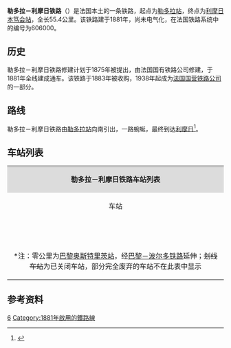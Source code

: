 {{Infobox rail system-route
|collapsed=no
|box_width=
|rail_name=勒多拉－利摩日铁路<br>{{lang|fr|Ligne du Dorat à Limoges-Bénédictins}}
|banner_color=
|sec_banner_color=
|logo_filename={{法国交通标志/铁路|606000}}
|image_width=
|logo_bgcolor=
|logo_note=
|image =TER Limousin Poitou-Charentes.jpg
|imagesize=
|caption=勒多拉－利摩日铁路上的一列区域列车
|system_map=
|mapimage_width=
|map_bgcolor=
|locale={{FRA}}
|service_type=客货共用、地方铁路
|start=[[勒多拉站|勒多拉站]]、[[利摩日本笃会站|利摩日本笃会站]]
|begin_operation=1881年
|end_operation=
|operation_note=
|system_length=55.4km
|length_in_operation=55.4km
|total_length=
|status=使用中
|line_title=线路
|lines=[[单线铁路|单线铁路]]
|stations=
|route_title=线路
|main_route=
|secondary_route=
|branch_route=
|standard=
|main_stations=[[勒多拉站|勒多拉站]]、[[利摩日本笃会站|利摩日本笃会站]]
|ridership=
|fleet_size=
|max_speed= 
|track_gauge=
|distance_between_mainlines=
|min_radius=
|max_grade=
|block_signal=
|electrified=
|depot=
|operator={{法国交通数据|sncf}}
|franchise=
|hq=
|key_person=
|website=
|route_map=
}}
'''勒多拉－利摩日铁路'''（{{lang-fr|Ligne du Dorat à Limoges-Bénédictins}}）是法国本土的一条铁路，起点为[[勒多拉站|勒多拉站]]，终点为[[利摩日本笃会站|利摩日本笃会站]]，全长55.4公里。该铁路建于1881年，尚未电气化，在法国铁路系统中的编号为606000。

==历史==

勒多拉－利摩日铁路修建计划于1875年被提出，由法国国有铁路公司修建，于1881年全线建成通车。该铁路于1883年被{{link-fr|巴黎-奥尔良铁路公司|Compagnie du chemin de fer de Paris à Orléans}}收购，1938年起成为[[法国国营铁路公司|法国国营铁路公司]]的一部分。

==路线==
勒多拉－利摩日铁路由[[勒多拉站|勒多拉站]]向南引出，一路蜿蜒，最终到达[[利摩日|利摩日]]<ref name="geo">{{Cite web|url=https://www.geoportail.gouv.fr/carte|title=Carte|accessdate=2021-03-23|author=Géoportail|language=fr|publisher=Géoportail|archive-url=https://web.archive.org/web/20170129154129/https://www.geoportail.gouv.fr/carte/|archive-date=2017-01-29|dead-url=no}}</ref>。

==车站列表==
{| class="wikitable mw-collapsible " style="margin:1em auto 1em auto; font-size:smaller"
|colspan="5" align="center" style="background:#DCDCDC"|'''勒多拉－利摩日铁路车站列表'''
|-
!align="center" |车站
!align="center" |公里数*
!align="center" |交汇路线
!align="center" |本线停靠车种
!align="center" |可换乘交通
|-
|align="center"|{{Arret|Le Dorat|[[勒多拉站|勒多拉站]]}}
|419.227
|{{法国交通标志/铁路|604000}} [[米尼亚卢-努阿耶－贝尔萨克铁路|米尼亚卢-努阿耶－贝尔萨克铁路]]<small>（[[普瓦捷站|普瓦捷]]方向）</small>↑<br>{{法国交通标志/铁路|604000}} [[米尼亚卢-努阿耶－贝尔萨克铁路|米尼亚卢-努阿耶－贝尔萨克铁路]]<small>（贝尔萨克方向）</small>↘
|align="center"|{{法国交通数据|ter|naq}}
|{{法国交通数据|car|87}}
|-
|align="center"|{{Arret|<s>Peyrat|佩拉站</s>}}
|429.542
|
|
|
|-
|align="center"|{{Arret|Bellac|[[贝拉克站|贝拉克站]]}}
|431.738
|
|align="center"|{{法国交通数据|ter|naq}}
|{{法国交通数据|car|87}}
|-
|align="center"|{{Arret|Vaulry|[[沃尔里站|沃尔里站]]}}
|445.010
|
|align="center"|{{法国交通数据|ter|naq}}
|
|-
|align="center"|{{Arret|Nantiat|[[楠蒂亚站|楠蒂亚站]]}}
|449.587
|
|align="center"|{{法国交通数据|ter|naq}}
|
|-
|align="center"|{{Arret|Peyrilhac - Saint-Jouvent|[[佩里亚克-圣茹旺站|佩里亚克-圣茹旺站]]}}
|455.518
|
|align="center"|{{法国交通数据|ter|naq}}
|
|-
|align="center"|{{Arret|Nieul|[[尼约勒站|尼约勒站]]}}
|459.560
|
|align="center"|{{法国交通数据|ter|naq}}
|{{法国交通数据|car|87}}
|-
|align="center"|{{Arret|<s>Couzeix - Chaptelat|库泽-沙特拉站</s>}}
|467.024
|
|
|
|-
|align="center"|{{Arret|Limoges-Bénédictins|[[利摩日本笃会站|利摩日本笃会站]]}}
|474.631
|{{法国交通标志/铁路|590000}} [[莱索布赖－蒙托邦铁路|莱索布赖－蒙托邦铁路]]<small>（[[莱索布赖站|莱索布赖]]/[[巴黎奥斯特里茨站|巴黎]]方向）</small>↗<br>{{法国交通标志/铁路|610000}} [[利摩日－昂古莱姆铁路|利摩日－昂古莱姆铁路]]<small>（[[昂古莱姆站|昂古莱姆]]方向）</small>↗<br>{{法国交通标志/铁路|611000}} [[利摩日－佩里格铁路|利摩日－佩里格铁路]]<small>（[[佩里格站|佩里格]]方向）</small>↙<br>{{法国交通标志/铁路|590000}} [[莱索布赖－蒙托邦铁路|莱索布赖－蒙托邦铁路]]<small>（[[蒙托邦波旁城站|蒙托邦]]/[[图卢兹马塔比奥站|图卢兹]]方向）</small>↓
|align="center"|{{法国交通数据|ter|naq}}
|{{法国交通数据|car|87}}<br>{{法国交通数据/城市公共交通|利摩日}}<br>→[[利摩日综合交通枢纽|利摩日综合交通枢纽]]
|-
|colspan=5|<nowiki>*</nowiki>注：零公里为[[巴黎奥斯特里茨站|巴黎奥斯特里茨站]]，经[[巴黎－波尔多铁路|巴黎－波尔多铁路]]延伸；<s>划线车站</s>为已关闭车站，部分完全废弃的车站不在此表中显示
|}

==参考资料==
{{Reflist}}
[[Category:法國鐵路線|6]]
[[Category:1881年啟用的鐵路線|Category:1881年啟用的鐵路線]]
